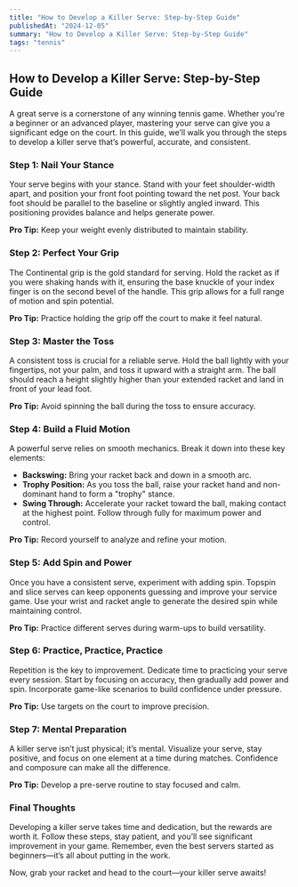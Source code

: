 ```yaml
---
title: "How to Develop a Killer Serve: Step-by-Step Guide"
publishedAt: "2024-12-05"
summary: "How to Develop a Killer Serve: Step-by-Step Guide"
tags: "tennis"
---
```


## How to Develop a Killer Serve: Step-by-Step Guide

A great serve is a cornerstone of any winning tennis game. Whether you're a beginner or an advanced player, mastering your serve can give you a significant edge on the court. In this guide, we’ll walk you through the steps to develop a killer serve that’s powerful, accurate, and consistent.

### Step 1: Nail Your Stance
Your serve begins with your stance. Stand with your feet shoulder-width apart, and position your front foot pointing toward the net post. Your back foot should be parallel to the baseline or slightly angled inward. This positioning provides balance and helps generate power.

**Pro Tip:** Keep your weight evenly distributed to maintain stability.

### Step 2: Perfect Your Grip
The Continental grip is the gold standard for serving. Hold the racket as if you were shaking hands with it, ensuring the base knuckle of your index finger is on the second bevel of the handle. This grip allows for a full range of motion and spin potential.

**Pro Tip:** Practice holding the grip off the court to make it feel natural.

### Step 3: Master the Toss
A consistent toss is crucial for a reliable serve. Hold the ball lightly with your fingertips, not your palm, and toss it upward with a straight arm. The ball should reach a height slightly higher than your extended racket and land in front of your lead foot.

**Pro Tip:** Avoid spinning the ball during the toss to ensure accuracy.

### Step 4: Build a Fluid Motion
A powerful serve relies on smooth mechanics. Break it down into these key elements:
- **Backswing:** Bring your racket back and down in a smooth arc.
- **Trophy Position:** As you toss the ball, raise your racket hand and non-dominant hand to form a "trophy" stance.
- **Swing Through:** Accelerate your racket toward the ball, making contact at the highest point. Follow through fully for maximum power and control.

**Pro Tip:** Record yourself to analyze and refine your motion.

### Step 5: Add Spin and Power
Once you have a consistent serve, experiment with adding spin. Topspin and slice serves can keep opponents guessing and improve your service game. Use your wrist and racket angle to generate the desired spin while maintaining control.

**Pro Tip:** Practice different serves during warm-ups to build versatility.

### Step 6: Practice, Practice, Practice
Repetition is the key to improvement. Dedicate time to practicing your serve every session. Start by focusing on accuracy, then gradually add power and spin. Incorporate game-like scenarios to build confidence under pressure.

**Pro Tip:** Use targets on the court to improve precision.

### Step 7: Mental Preparation
A killer serve isn’t just physical; it’s mental. Visualize your serve, stay positive, and focus on one element at a time during matches. Confidence and composure can make all the difference.

**Pro Tip:** Develop a pre-serve routine to stay focused and calm.

### Final Thoughts
Developing a killer serve takes time and dedication, but the rewards are worth it. Follow these steps, stay patient, and you’ll see significant improvement in your game. Remember, even the best servers started as beginners—it’s all about putting in the work.

Now, grab your racket and head to the court—your killer serve awaits!

